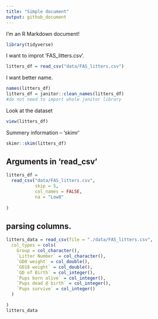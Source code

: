 ```yaml
---
title: "Simple document"
output: github_document
---
```


I'm an R Markdown document! 

```r
library(tidyverse)

```

I want to improt 'FAS_litters.csv'.

```r

litters_df = read_csv("data/FAS_litters.csv")
```

I want better name.
```r
names(litters_df)
litters_df = janitor::clean_names(litters_df)
#do not need to import whole janitor library
```

Look at the dataset

```r
view(litters_df)
```

Summery information -- 'skimr'
```r
skimr::skim(litters_df)
```

## Arguments in 'read_csv'
```r
litters_df = 
  read_csv("data/FAS_litters.csv",
           skip = 5,
           col_names = FALSE,
           na = "Low8"
  
)
```

## parsing columns.
```r
litters_data = read_csv(file = "./data/FAS_litters.csv",
  col_types = cols(
    Group = col_character(),
    `Litter Number` = col_character(),
    `GD0 weight` = col_double(),
    `GD18 weight` = col_double(),
    `GD of Birth` = col_integer(),
    `Pups born alive` = col_integer(),
    `Pups dead @ birth` = col_integer(),
    `Pups survive` = col_integer()
  )

)
litters_data
```

